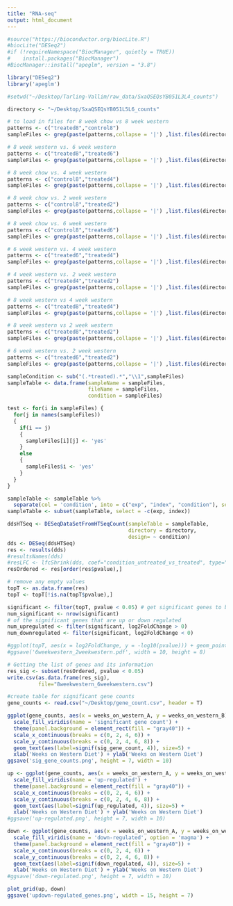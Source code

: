 ```yaml
---
title: "RNA-seq"
output: html_document
---
```


```r
#source("https://bioconductor.org/biocLite.R")
#biocLite("DESeq2")
#if (!requireNamespace("BiocManager", quietly = TRUE))
#    install.packages("BiocManager")
#BiocManager::install("apeglm", version = "3.8")

library("DESeq2")
library('apeglm')
```

```r
#setwd("~/Desktop/Tarling-Vallim/raw_data/SxaQSEQsYB051L3L4_counts")
```

```r
directory <- "~/Desktop/SxaQSEQsYB051L5L6_counts"

# to load in files for 8 week chow vs 8 week western
patterns <- c("treated8","control8")
sampleFiles <- grep(paste(patterns,collapse = '|') ,list.files(directory),value=TRUE)

# 8 week western vs. 6 week western
patterns <- c("treated8","treated6")
sampleFiles <- grep(paste(patterns,collapse = '|') ,list.files(directory),value=TRUE)

# 8 week chow vs. 4 week western
patterns <- c("control8","treated4")
sampleFiles <- grep(paste(patterns,collapse = '|') ,list.files(directory),value=TRUE)

# 8 week chow vs. 2 week western
patterns <- c("control8","treated2")
sampleFiles <- grep(paste(patterns,collapse = '|') ,list.files(directory),value=TRUE)

# 8 week chow vs. 6 week western
patterns <- c("control8","treated6")
sampleFiles <- grep(paste(patterns,collapse = '|') ,list.files(directory),value=TRUE)

# 6 week western vs. 4 week western
patterns <- c("treated6","treated4")
sampleFiles <- grep(paste(patterns,collapse = '|') ,list.files(directory),value=TRUE)

# 4 week western vs. 2 week western
patterns <- c("treated4","treated2")
sampleFiles <- grep(paste(patterns,collapse = '|') ,list.files(directory),value=TRUE)

# 8 week western vs 4 week western
patterns <- c("treated8","treated4")
sampleFiles <- grep(paste(patterns,collapse = '|') ,list.files(directory),value=TRUE)

# 8 week western vs 2 week western
patterns <- c("treated8","treated2")
sampleFiles <- grep(paste(patterns,collapse = '|') ,list.files(directory),value=TRUE)

# 6 week western vs. 2 week western
patterns <- c("treated6","treated2")
sampleFiles <- grep(paste(patterns,collapse = '|') ,list.files(directory),value=TRUE)

```



```r
sampleCondition <- sub("(.*treated).*","\\1",sampleFiles)
sampleTable <- data.frame(sampleName = sampleFiles,
                          fileName = sampleFiles,
                          condition = sampleFiles)

test <- for(i in sampleFiles) {
  for(j in names(sampleFiles))
  {
    if(i == j)
    {
      sampleFiles[i][j] <- 'yes'
    }
    else
    {
      sampleFiles$i <- 'yes'
    }
  }
}

sampleTable <- sampleTable %>% 
  separate(col = 'condition', into = c("exp", "index", "condition"), sep = "_", remove = F)
sampleTable <- subset(sampleTable, select = -c(exp, index))

ddsHTSeq <- DESeqDataSetFromHTSeqCount(sampleTable = sampleTable,
                                       directory = directory,
                                       design= ~ condition)
dds <- DESeq(ddsHTSeq)
res <- results(dds)
#resultsNames(dds)
#resLFC <- lfcShrink(dds, coef="condition_untreated_vs_treated", type="apeglm")
resOrdered <- res[order(res$pvalue),]

# remove any empty values
topT <- as.data.frame(res)
topT <- topT[!is.na(topT$pvalue),]

significant <- filter(topT, pvalue < 0.05) # get significant genes to be colored
num_significant <- nrow(significant)
# of the significant genes that are up or down regulated
num_upregulated <- filter(significant, log2FoldChange > 0)
num_downregulated <- filter(significant, log2FoldChange < 0)

#ggplot(topT, aes(x = log2FoldChange, y = -log10(pvalue))) + geom_point(alpha = 0.2) + geom_point(data=significant, aes(log2FoldChange, -log10(pvalue)), color = "red", alpha = 0.2) + ggtitle('6-week Western vs. 2-week Western') + geom_text(label = num_significant, x = -3, y = 20) 
#ggsave('6weekwestern_2weekwestern.pdf', width = 10, height = 8)
```

```r
# Getting the list of genes and its information
res_sig <- subset(resOrdered, pvalue < 0.05)
write.csv(as.data.frame(res_sig), 
          file="8weekwestern_6weekwestern.csv")

```


```r
#create table for significant gene counts
gene_counts <- read.csv("~/Desktop/gene_count.csv", header = T)

ggplot(gene_counts, aes(x = weeks_on_western_A, y = weeks_on_western_B)) + geom_tile(aes(fill = sig_gene_count)) +
  scale_fill_viridis(name = 'significant gene count') +
  theme(panel.background = element_rect(fill = "gray40")) + 
  scale_x_continuous(breaks = c(0, 2, 4, 6)) +
  scale_y_continuous(breaks = c(0, 2, 4, 6, 8)) + 
  geom_text(aes(label=signif(sig_gene_count, 4)), size=5) +
  xlab('Weeks on Western Diet') + ylab('Weeks on Western Diet')
ggsave('sig_gene_counts.png', height = 7, width = 10)

up <- ggplot(gene_counts, aes(x = weeks_on_western_A, y = weeks_on_western_B)) + geom_tile(aes(fill = up_regulated)) +
  scale_fill_viridis(name = 'up-regulated') +
  theme(panel.background = element_rect(fill = "gray40")) + 
  scale_x_continuous(breaks = c(0, 2, 4, 6)) +
  scale_y_continuous(breaks = c(0, 2, 4, 6, 8)) + 
  geom_text(aes(label=signif(up_regulated, 4)), size=5) +
  xlab('Weeks on Western Diet') + ylab('Weeks on Western Diet')
#ggsave('up-regulated.png', height = 7, width = 10)

down <- ggplot(gene_counts, aes(x = weeks_on_western_A, y = weeks_on_western_B)) + geom_tile(aes(fill = down_regulated)) +
  scale_fill_viridis(name = 'down-regulated', option = 'magma') +
  theme(panel.background = element_rect(fill = "gray40")) + 
  scale_x_continuous(breaks = c(0, 2, 4, 6)) +
  scale_y_continuous(breaks = c(0, 2, 4, 6, 8)) + 
  geom_text(aes(label=signif(down_regulated, 4)), size=5) +
  xlab('Weeks on Western Diet') + ylab('Weeks on Western Diet')
#ggsave('down-regulated.png', height = 7, width = 10)

plot_grid(up, down)
ggsave('updown-regulated_genes.png', width = 15, height = 7)

```

